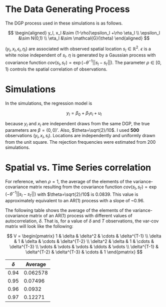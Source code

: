 # The Data Generating Process

The DGP process used in these simulations is as follows. 

$$
\begin{aligned}
    y_l, x_l &\sim (1-\rho)\epsilon_l +\rho \eta_l \\
    \epsilon_l &\sim N(0,1) \\
    \eta_l &\sim \mathcal{G}(\theta)
\end{aligned}
$$ 

$(y_l,x_l,\epsilon_l,\eta_l)$ are associated with observed spatial location $s_l \in \mathbb{R}^2$. $\epsilon$ is a white noise independent of $s_l$. $\eta$ is generated by a Gaussian process with covariance function $cov(s_l,s_{l'})=\exp(-\theta^{-1}||s_l-s_{l'}||)$. The parameter $\rho\in[0,1)$ controls the spatial correlation of observations.



# Simulations

In the simulations, the regression model is

$$
    y_l=\beta_0 + \beta_1 x_l + u_l
$$

because $y_l$ and $x_l$ are independent draws from the same DGP, the true parameters are $\beta=(0,0)'$. Also, $\theta=\sqrt{2}/10$. I used **500** observations $(y_l,x_l,s_l)$. Locations are independently and uniformly drawn from the unit square. The rejection frequencies were estimated from 200 simulations.

# Spatial vs. Time Series correlation {#sec-ar1}

For reference, when $\rho=1$, the average of the elements of the variance-covariance matrix resulting from the covariance function $cov(s_l,s_{l'})=\exp(-\theta^{-1}||s_l-s_{l'}||)$ with $\theta=\sqrt{2}/10$ is 0.0839. This value is approximately equivalent to an AR(1) process with a slope of ~0.96.

The following table shows the average of the elements of the variance-covariance matrix of an AR(1) process with different values of autocorrelation, $\delta$. That is, for a value of $\delta$ and $T$ observations, the var-cov matrix will look like the following:

$$
    V = \begin{pmatrix}
    1 & \delta & \delta^2 & \cdots & \delta^{T-1} \\
    \delta & 1 & \delta & \cdots & \delta^{T-2} \\
    \delta^2 & \delta & 1 & \cdots & \delta^{T-3} \\
    \vdots & \vdots & \vdots & \ddots & \vdots \\
    \delta^{T-1} & \delta^{T-2} & \delta^{T-3} & \cdots & 1
    \end{pmatrix}
$$


| $\delta$ |   Average   |
|-------|-----------|
| 0.94  | 0.062578  |
| 0.95  | 0.07496   |
| 0.96  | 0.0932    |
| 0.97  | 0.12271   |


